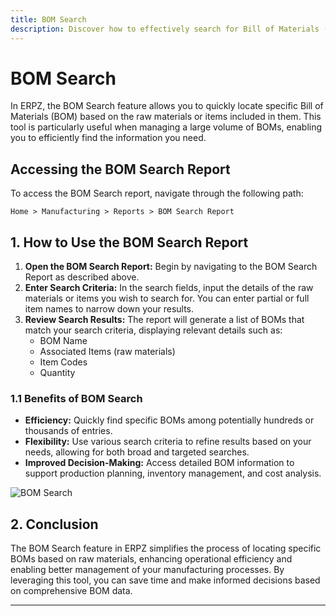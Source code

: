 ```yaml
---
title: BOM Search
description: Discover how to effectively search for Bill of Materials (BOM) in ERPZ.
---
```


# BOM Search

In ERPZ, the BOM Search feature allows you to quickly locate specific Bill of Materials (BOM) based on the raw materials or items included in them. This tool is particularly useful when managing a large volume of BOMs, enabling you to efficiently find the information you need.

## Accessing the BOM Search Report

To access the BOM Search report, navigate through the following path:

`Home > Manufacturing > Reports > BOM Search Report`

## 1. How to Use the BOM Search Report

1. **Open the BOM Search Report:** Begin by navigating to the BOM Search Report as described above.
2. **Enter Search Criteria:** In the search fields, input the details of the raw materials or items you wish to search for. You can enter partial or full item names to narrow down your results.
3. **Review Search Results:** The report will generate a list of BOMs that match your search criteria, displaying relevant details such as:
   - BOM Name
   - Associated Items (raw materials)
   - Item Codes
   - Quantity

### 1.1 Benefits of BOM Search

- **Efficiency:** Quickly find specific BOMs among potentially hundreds or thousands of entries.
- **Flexibility:** Use various search criteria to refine results based on your needs, allowing for both broad and targeted searches.
- **Improved Decision-Making:** Access detailed BOM information to support production planning, inventory management, and cost analysis.

![BOM Search]()

## 2. Conclusion

The BOM Search feature in ERPZ simplifies the process of locating specific BOMs based on raw materials, enhancing operational efficiency and enabling better management of your manufacturing processes. By leveraging this tool, you can save time and make informed decisions based on comprehensive BOM data.

---
